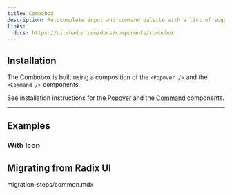 ```yaml
---
title: Combobox
description: Autocomplete input and command palette with a list of suggestions.
links:
  docs: https://ui.shadcn.com/docs/components/combobox
---
```


<ComponentPreview name="combobox-demo" />

## Installation

The Combobox is built using a composition of the `<Popover />` and the `<Command />` components.

See installation instructions for the [Popover](https://www.basecn.dev/docs/components/popover) and the [Command](https://www.basecn.dev/docs/components/command) components.


---

## Examples

### With Icon

<ComponentPreview name="combobox-with-icon" />

## Migrating from Radix UI

<Steps>
  <Step>
    <include>migration-steps/common.mdx</include>
  </Step>
</Steps>